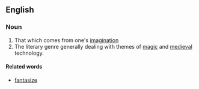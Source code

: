 ==English==
===Noun===
#That which comes from one's [[imagination]]
#The literary genre generally dealing with themes of [[magic]] and [[medieval]] technology. 

====Related words====
*[[fantasize]]